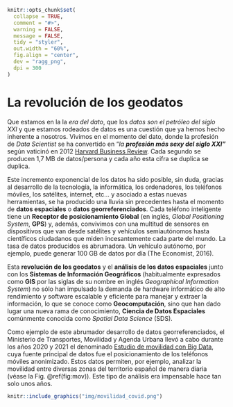 ```r
knitr::opts_chunk$set(
  collapse = TRUE,
  comment = "#>",
  warning = FALSE,
  message = FALSE,
  tidy = "styler",
  out.width = "60%",
  fig.align = "center",
  dev = "ragg_png",
  dpi = 300
)
```

# La revolución de los geodatos

Que estamos en la la *era del dato*, que los *datos son el petróleo del siglo
XXI* y que estamos rodeados de datos es una cuestión que ya hemos hecho
inherente a nosotros. Vivimos en el momento del dato, donde la profesión de
*Data Scientist* se ha convertido en "*la **profesión más sexy del siglo XXI"***
según vaticinó en 2012 [Harvard Business
Review](https://hbr.org/2012/10/data-scientist-the-sexiest-job-of-the-21st-century).
Cada segundo se producen 1,7 MB de datos/persona y cada año esta cifra se
duplica se duplica.

Este incremento exponencial de los datos ha sido posible, sin duda, gracias al
desarrollo de la tecnología, la informática, los ordenadores, los teléfonos
móviles, los satélites, internet, etc... y asociado a estas nuevas herramientas,
se ha producido una lluvia sin precedentes hasta el momento de **datos
espaciales** o **datos georreferenciados**. Cada teléfono inteligente tiene un
**Receptor de posicionamiento Global** (en inglés, *Global Positioning System*,
**GPS**) y, además, convivimos con una multitud de sensores en dispositivos que
van desde satélites y vehículos semiautónomos hasta científicos ciudadanos que
miden incesantemente cada parte del mundo. La tasa de datos producidos es
abrumadora. Un vehículo autónomo, por ejemplo, puede generar 100 GB de datos por
día (The Economist, 2016).

Esta **revolución de los geodatos** y el **análisis de los datos espaciales**
junto con los **Sistemas de Información Geográficos** (habitualmente expresados
como **GIS** por las siglas de su nombre en inglés *Geographical Information
System*) no sólo han impulsado la demanda de hardware informático de alto
rendimiento y software escalable y eficiente para manejar y extraer la
información, lo que se conoce como **Geocomputación**, sino que han dado lugar
una nueva rama de conocimiento, **Ciencia de Datos Espaciales** comúnmente
conocida como *Spatial Data Science* (SDS).

Como ejemplo de este abrumador desarrollo de datos georreferenciados, el
Ministerio de Transportes, Movilidad y Agenda Urbana llevó a cabo durante los
años 2020 y 2021 el denominado [Estudio de movilidad con Big
Data](https://www.mitma.gob.es/ministerio/covid-19/evolucion-movilidad-big-data),
cuya fuente principal de datos fue el posicionamiento de los teléfonos móviles
anonimizado. Estos datos permiten, por ejemplo, analizar la movilidad entre
diversas zonas del territorio español de manera diaria (véase la Fig.
\@ref(fig:mov)). Este tipo de análisis era impensable hace tan solo unos años.

```r

knitr::include_graphics("img/movilidad_covid.png")
```
